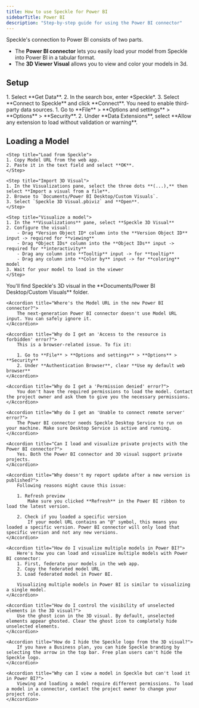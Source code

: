 ```yaml
---
title: How to use Speckle for Power BI
sidebarTitle: Power BI
description: "Step-by-step guide for using the Power BI connector"
---
```



Speckle's connection to Power BI consists of two parts.
- The **Power BI connector** lets you easily load your model from Speckle into Power BI in a tabular format.
- The **3D Viewer Visual** allows you to view and color your models in 3d.

<Versions
  app="Power BI"
  versions="2020, 2021, 2022, 2023, 2024, 2025 & 2026"
  os="Windows"
/>

## Setup

<Steps>
    <Setup app="Power BI" />
    <Step title="Open the Power BI connector">
        1. Select **Get Data**.
        2. In the search box, enter *Speckle*.
        3. Select **Connect to Speckle** and click **Connect**.
    </Step>
</Steps>

<AccordionGroup>
    <Accordion title="Why don't I see Speckle as a data source in Power BI?">
        You need to enable third-party data sources. 
        1. Go to **File** > **Options and settings** > **Options** > **Security**. 
        2. Under **Data Extensions**, select **Allow any extension to load without validation or warning**.
    </Accordion>
</AccordionGroup>

## Loading a Model

<Steps>

    <Step title="Load from Speckle">
    1. Copy Model URL from the web app.
    2. Paste it in the text field and select **OK**.
    </Step>

    <Step title="Import 3D Visual">
    1. In the Visualizations pane, select the three dots **(...),** then select **Import a visual from a file**.
    2. Browse to `Documents/Power BI Desktop/Custom Visuals`.
    3. Select `Speckle 3D Visual.pbiviz` and **Open**.
    </Step>

    <Step title="Visualize a model">
    1. In the **Visualizations** pane, select **Speckle 3D Visual**
    2. Configure the visual:
        - Drag *Version Object ID* column into the **Version Object ID** input -> required for **viewing**
        - Drag *Object IDs* column into the **Object IDs** input ->  required for **interactivity**
        - Drag any column into **Tooltip** input -> for **tooltip**
        - Drag any column into **Color by** input -> for **coloring** model
    3. Wait for your model to load in the viewer
    </Step>
</Steps>

<AccordionGroup>
    <Accordion title="Where do I find the 3D visual?">
        You'll find Speckle's 3D visual in the **Documents/Power BI Desktop/Custom Visuals** folder.
    </Accordion>

    <Accordion title="Where's the Model URL in the new Power BI connector?">
        The next-generation Power BI connector doesn't use Model URL input. You can safely ignore it.
    </Accordion>

    <Accordion title="Why do I get an 'Access to the resource is forbidden' error?">
        This is a browser-related issue. To fix it:

        1. Go to **File** > **Options and settings** > **Options** > **Security**
        2. Under **Authentication Browser**, clear **Use my default web browser**
    </Accordion>

    <Accordion title="Why do I get a 'Permission denied' error?">
        You don't have the required permissions to load the model. Contact the project owner and ask them to give you the necessary permissions.
    </Accordion>

    <Accordion title="Why do I get an 'Unable to connect remote server' error?">
        The Power BI connector needs Speckle Desktop Service to run on your machine. Make sure Desktop Service is active and running.
    </Accordion>

    <Accordion title="Can I load and visualize private projects with the Power BI connector?">
        Yes. Both the Power BI connector and 3D visual support private projects.
    </Accordion>

    <Accordion title="Why doesn't my report update after a new version is published?">
        Following reasons might cause this issue:

        1. Refresh preview
            Make sure you clicked **Refresh** in the Power BI ribbon to load the latest version.
        
        2. Check if you loaded a specific version
            If your model URL contains an "@" symbol, this means you loaded a specific version. Power BI connector will only load that specific version and not any new versions.
    </Accordion>

    <Accordion title="How do I visualize multiple models in Power BI?">
        Here's how you can load and visualize multiple models with Power BI connector: 
        1. First, federate your models in the web app.
        2. Copy the federated model URL
        3. Load federated model in Power BI.

        Visualizing multiple models in Power BI is similar to visualizing a single model.
    </Accordion>

    <Accordion title="How do I control the visibility of unselected elements in the 3D visual?">
        Use the ghost icon in the 3D visual. By default, unselected elements appear ghosted. Clear the ghost icon to completely hide unselected elements.
    </Accordion>

    <Accordion title="How do I hide the Speckle logo from the 3D visual?">
        If you have a Business plan, you can hide Speckle branding by selecting the arrow in the top bar. Free plan users can't hide the Speckle logo.
    </Accordion>

    <Accordion title="Why can I view a model in Speckle but can't load it in Power BI?">
        Viewing and loading a model require different permissions. To load a model in a connector, contact the project owner to change your project role.
    </Accordion>
</AccordionGroup>

<LearnMore />
